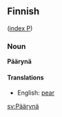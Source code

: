 ==Finnish==
([[Wiktionary:Finnish_index_p|index P]])

===Noun===
'''Päärynä'''

====Translations====
*English: [[pear]]

[[sv:Päärynä]]